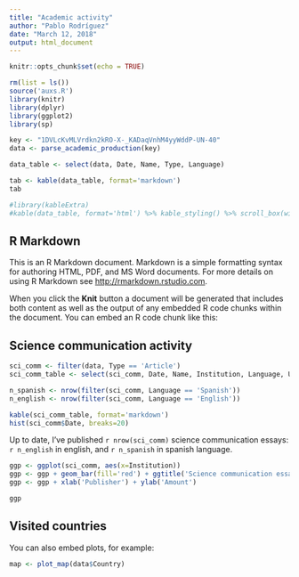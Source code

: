 ```yaml
---
title: "Academic activity"
author: "Pablo Rodríguez"
date: "March 12, 2018"
output: html_document
---
```


```r
knitr::opts_chunk$set(echo = TRUE)
```

```r
rm(list = ls())
source('auxs.R')
library(knitr)
library(dplyr)
library(ggplot2)
library(sp)
```


```r
key <- "1DVLcKvMLVrdkn2kRO-X-_KADaqVnhM4yyWddP-UN-40"
data <- parse_academic_production(key)
```

```r
data_table <- select(data, Date, Name, Type, Language)
```

```r
tab <- kable(data_table, format='markdown')
tab

#library(kableExtra)
#kable(data_table, format='html') %>% kable_styling() %>% scroll_box(width = "500px", height = "200px")
```

## R Markdown

This is an R Markdown document. Markdown is a simple formatting syntax for authoring HTML, PDF, and MS Word documents. For more details on using R Markdown see <http://rmarkdown.rstudio.com>.

When you click the **Knit** button a document will be generated that includes both content as well as the output of any embedded R code chunks within the document. You can embed an R code chunk like this:

## Science communication activity
```r
sci_comm <- filter(data, Type == 'Article')
sci_comm_table <- select(sci_comm, Date, Name, Institution, Language, URL)

n_spanish <- nrow(filter(sci_comm, Language == 'Spanish'))
n_english <- nrow(filter(sci_comm, Language == 'English'))

kable(sci_comm_table, format='markdown')
hist(sci_comm$Date, breaks=20)
```

Up to date, I've published `r nrow(sci_comm)` science communication essays: `r n_english` in english, and `r n_spanish` in spanish language.

```r
ggp <- ggplot(sci_comm, aes(x=Institution))
ggp <- ggp + geom_bar(fill='red') + ggtitle('Science communication essays')
ggp <- ggp + xlab('Publisher') + ylab('Amount')

ggp
```

## Visited countries

You can also embed plots, for example:

```r
map <- plot_map(data$Country)
```

